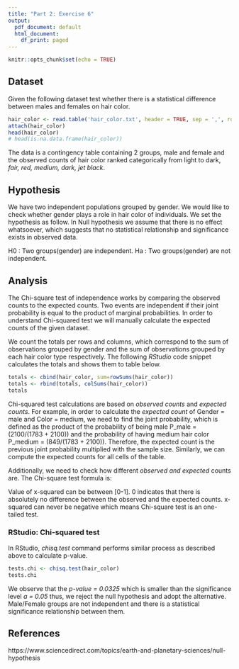 ```yaml
---
title: "Part 2: Exercise 6"
output:
  pdf_document: default
  html_document:
    df_print: paged
---
```


```r
knitr::opts_chunk$set(echo = TRUE)
```

## Dataset

Given the following dataset test whether there is a statistical difference between males and females on hair color.

```r
hair_color <- read.table('hair_color.txt', header = TRUE, sep = ',', row.names = 1)
attach(hair_color)
head(hair_color)
# head(is.na.data.frame(hair_color))
```
The data is a contingency table containing 2 groups, male and female and the observed counts of hair color ranked categorically from light to dark, *fair, red, medium, dark, jet black*.


## Hypothesis

We have two independent populations grouped by gender. We would like to check whether gender plays a role in hair color of individuals. We set the hypothesis as follow.
In Null hypothesis we assume that there is no effect whatsoever, which suggests that no statistical relationship and significance exists in observed data.

H0 : Two groups(gender) are independent.
\newline
Ha : Two groups(gender) are not independent.

## Analysis

The Chi-square test of independence works by comparing the observed counts to the expected counts. Two events are independent if their joint probability is equal to the product of marginal probabilities. In order to understand Chi-squared test we will manually calculate the expected counts of the given dataset.

We count the totals per rows and columns, which correspond to the sum of observations grouped by gender and the sum of observations grouped by each hair color type respectively. The following *RStudio* code snippet calculates the totals and shows them to table below.

```r
totals <- cbind(hair_color, sum=rowSums(hair_color))
totals <- rbind(totals, colSums(hair_color))
totals
```

Chi-squared test calculations are based on *observed counts* and *expected counts*. For example, in order to calculate the *expected count* of Gender = male and Color = medium, we need to find the joint probability, which is defined as the product of the probability of being male P_male = (2100/(1783 + 2100)) and the probability of having medium hair color P_medium = (849/(1783 + 2100)). Therefore, the expected count is the previous joint probability multiplied with the sample size. Similarly, we can compute the expected counts for all cells of the table.

Additionally, we need to check how different *observed and expected* counts are. The Chi-square test formula is:

\begin{equation}
x^{2} = \sum{\frac{(observed count - expected count)^2}{expected count}}
\end{equation}

Value of x-squared can be between [0-1]. 0 indicates that there is absolutely no difference between the observed and the expected counts. x-squared can never be negative which means Chi-square test is an one-tailed test.

### RStudio: Chi-squared test

In RStudio, *chisq.test* command performs similar process as described above to calculate p-value.

```r
tests.chi <- chisq.test(hair_color)
tests.chi
```

We observe that the *p-value = 0.0325* which is smaller than the significance level *a = 0.05* thus, we reject the null hypothesis and adopt the alternative. Male/Female groups are not independent and there is a statistical significance relationship between them.

## References
https://www.sciencedirect.com/topics/earth-and-planetary-sciences/null-hypothesis